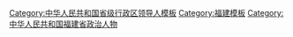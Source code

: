 {{Navbox
|name = 福建省领导人
|title = [[福建省]]现任省部级官员
|state = {{{state<includeonly>|collapsed</includeonly>}}}
|bodyclass = hlist
|groupstyle = text-align: center;

|group1 = [[File:Danghui.svg|20px]] [[中国共产党]]
|list1 =
{{Navbox |child |groupstyle = text-align: center; 
|group1 = [[中国共产党福建省委员会|福建省委]]<br /><small>第十一届</small>
|list1 =
{{Navbox |child |groupstyle = text-align: center; |groupwidth = 5.5em
|group1 = 书记★
|list1 = [[尹力 (官员)|尹力]] <small>(中央委员)</small>
|group2 = 2 副书记☆
|list2 = 
# [[赵龙 (1967年)|赵龙]]
# [[罗东川]] <small>(中央纪委委员、省委政法委书记)</small>
|group3 = 10 其他常委☆
|list3 =
# [[张彦 (1969年)|张彦]] <small>(省委宣传部长)</small>
# [[李仰哲]] <small>(中央纪委委员、省纪委书记、省监委主任)</small>
# [[邢善萍]] <small>(省委组织部长)</small>
# [[林宝金]] <small>(福州市委书记)</small>
# [[崔永辉]] <small>(厦门市委书记)</small>
# [[郭宁宁]]
# [[吴偕林]] <small>(省委秘书长)</small>
# [[宋鸿喜]] <small>(中央纪委委员、省军区政委)</small>
# [[王永礼]] <small>(省委统战部长)</small>
# [[刘建洋]] <small>(泉州市委书记)</small>
}}

|group2 = [[中国共产党福建省纪律检查委员会|福建省纪委]]<br /><small>第十一届</small>
|list2 =
{{Navbox |child |groupstyle = text-align: center; |groupwidth = 5.5em
|group1 = 书记☆
|list1 = [[李仰哲]] <small>(中央纪委委员)</small>
}}
}}

|group2 = {{中华人民共和国国徽|20}} [[福建省人民政府|福建省政府]]
|list2 = 
{{Navbox |child |groupwidth = 5.5em
|group1 = [[福建行政长官列表|省长]]★
|list1 = [[赵龙 (1967年)|赵龙]]
|group2 = 7 副省长☆
|list2 =
# [[郭宁宁]] <small>(常务副省长)</small>
# [[李德金 (政治人物)|李德金]]
# [[郑建闽]] <small>(全国政协常委，台盟籍)</small>
# [[康涛]]
# [[黄海昆]] <small>(省公安厅长)</small>
# [[林文斌]]
# [[李建成 (1967年)|李建成]] <small>(龙岩市委书记)</small>
}}

|group3 = {{中华人民共和国国徽|20}} [[福建省人民代表大会常务委员会|福建省人大<br />常委会]]<br /><small>第十三届</small>
|list3 =
{{Navbox |child |groupwidth = 5.5em
|group1 = 主任★
|list1 = [[尹力 (官员)|尹力]] <small>(中央委员)</small>
|group2 = {{nowrap begin}}7 副主任☆{{nowrap end}}
|list2 =	
# [[梁建勇]] <small>(党组书记，主持日常工作)</small>
# [[周联清]] <small>(党组副书记)</small>
# [[庄稼汉 (1963年)|庄稼汉]]<small>(党组副书记)</small>
# [[吴洪芹]]
# [[檀云坤]]
# [[袁毅]]
# [[严可仕]] <small>(民进籍)</small>
}}

|group4 = [[File:Charter of the Chinese People's Political Consultative Conference (CPPCC) logo.svg|20px]] [[中国人民政治协商会议福建省委员会|福建省政协]]<br /><small>第十二届</small>
|list4 =
{{Navbox |child |groupwidth = 5.5em
|group1 = 主席★
|list1 = [[崔玉英]]
|group2 = 9 副主席☆
|list2 =
# [[洪捷序]] <small>(全国政协常委，九三学社籍)</small>
# [[薛卫民 (政治人物)|薛卫民]] <small>(全国政协常委，致公党籍)</small>
# [[张兆民]]
# [[杜源生]]
# [[王光远 (1962年)|王光远]] <small>(民建籍)</small>
# [[阮诗玮]] <small>(民盟籍)</small>
# [[刘献祥]] <small>(农工党籍)</small>
# [[许维泽]]
# [[林钟乐]] <small>(省委副秘书长、办公厅主任)</small>
}}

|group5 = {{中华人民共和国国徽|20}} [[福建省监察委员会|福建省监察委]]
|list5 =
{{Navbox |child |groupwidth = 5.5em
|group1 = 主任☆
|list1 = [[李仰哲]] <small>(中央纪委委员)</small>
}}

|group6 = [[File:Supreme People's Court of P.R.China's badge.svg|20px]] [[福建省高级人民法院|福建省高院]]
|list6 =
{{Navbox |child |groupwidth = 5.5em
|group1 = 院长☆
|list1 = [[金银墙]]
}}

|group7 = [[File:Supreme People's Procuratorate of P.R.China's badge .svg|20px]] [[福建省人民检察院|福建省检察院]]
|list7 =
{{Navbox |child |groupwidth = 5.5em
|group1 = 检察长☆
|list1 = [[霍敏]]
}}

|belowstyle = text-align: left;
|below = “★/☆”表示[[省部级正职]]/[[省部级副职|副职]][[中华人民共和国公务员|公务员]]（特殊界别人士或除外），参见[[中华人民共和国公务员#行政级别|中国公务员级别]]。
{{中华人民共和国省级行政区现任领导人模板索引}}
}}<noinclude>
{{collapsible option}}
[[Category:中华人民共和国省级行政区领导人模板]]
[[Category:福建模板]]
[[Category:中华人民共和国福建省政治人物]]
</noinclude>